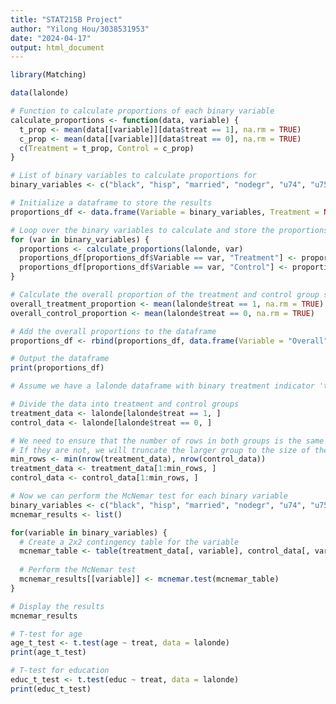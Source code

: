 ```yaml
---
title: "STAT215B Project"
author: "Yilong Hou/3038531953"
date: "2024-04-17"
output: html_document
---
```


```r
library(Matching)

```


```r
data(lalonde)
```




```r
# Function to calculate proportions of each binary variable
calculate_proportions <- function(data, variable) {
  t_prop <- mean(data[[variable]][data$treat == 1], na.rm = TRUE)
  c_prop <- mean(data[[variable]][data$treat == 0], na.rm = TRUE)
  c(Treatment = t_prop, Control = c_prop)
}

# List of binary variables to calculate proportions for
binary_variables <- c("black", "hisp", "married", "nodegr", "u74", "u75")

# Initialize a dataframe to store the results
proportions_df <- data.frame(Variable = binary_variables, Treatment = NA_real_, Control = NA_real_)

# Loop over the binary variables to calculate and store the proportions
for (var in binary_variables) {
  proportions <- calculate_proportions(lalonde, var)
  proportions_df[proportions_df$Variable == var, "Treatment"] <- proportions["Treatment"]
  proportions_df[proportions_df$Variable == var, "Control"] <- proportions["Control"]
}

# Calculate the overall proportion of the treatment and control group sizes
overall_treatment_proportion <- mean(lalonde$treat == 1, na.rm = TRUE)
overall_control_proportion <- mean(lalonde$treat == 0, na.rm = TRUE)

# Add the overall proportions to the dataframe
proportions_df <- rbind(proportions_df, data.frame(Variable = "Overall", Treatment = overall_treatment_proportion, Control = overall_control_proportion))

# Output the dataframe
print(proportions_df)

```



```r
# Assume we have a lalonde dataframe with binary treatment indicator 'treat'

# Divide the data into treatment and control groups
treatment_data <- lalonde[lalonde$treat == 1, ]
control_data <- lalonde[lalonde$treat == 0, ]

# We need to ensure that the number of rows in both groups is the same
# If they are not, we will truncate the larger group to the size of the smaller one
min_rows <- min(nrow(treatment_data), nrow(control_data))
treatment_data <- treatment_data[1:min_rows, ]
control_data <- control_data[1:min_rows, ]

# Now we can perform the McNemar test for each binary variable
binary_variables <- c("black", "hisp", "married", "nodegr", "u74", "u75")
mcnemar_results <- list()

for(variable in binary_variables) {
  # Create a 2x2 contingency table for the variable
  mcnemar_table <- table(treatment_data[, variable], control_data[, variable])
  
  # Perform the McNemar test
  mcnemar_results[[variable]] <- mcnemar.test(mcnemar_table)
}

# Display the results
mcnemar_results
```



```r
# T-test for age
age_t_test <- t.test(age ~ treat, data = lalonde)
print(age_t_test)

# T-test for education
educ_t_test <- t.test(educ ~ treat, data = lalonde)
print(educ_t_test)



```




















